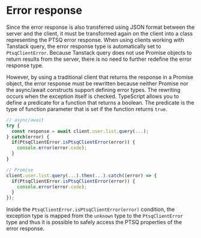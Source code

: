 # Error response

Since the error response is also transferred using JSON format between the server and the client, it must be transformed again on the client into a class representing the PTSQ error response.
When using clients working with Tanstack query, the error response type is automatically set to `PtsqClientError`.
Because Tanstack query does not use Promise objects to return results from the server, there is no need to further redefine the error response type.

However, by using a traditional client that returns the response in a Promise object, the error response must be rewritten because neither Promise nor the async/await constructs support defining error types.
The rewriting occurs when the exception itself is checked.
TypeScript allows you to define a predicate for a function that returns a boolean.
The predicate is the type of function parameter that is set if the function returns `true`.

```ts filename="Error check"
// async/await
try {
  const response = await client.user.list.query(...);
} catch(error) {
  if(PtsqClientError.isPtsqClientError(error)) {
    console.error(error.code);
  }
}

// Promise
client.user.list.query(...).then(...).catch((error) => {
  if(PtsqClientError.isPtsqClientError(error)) {
    console.error(error.code);
  }
});
```

Inside the `PtsqClientError.isPtsqClientError(error)` condition, the exception type is mapped from the `unknown` type to the `PtsqClientError` type and thus it is possible to safely access the PTSQ properties of the error response.
